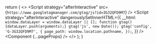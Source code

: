 
  return (
    <>
      <Script
        strategy="afterInteractive"
        src={`https://www.googletagmanager.com/gtag/js?id=3G32QFD9M7`}
      />
      <Script
        strategy="afterInteractive"
        dangerouslySetInnerHTML={{
          __html: `
            window.dataLayer = window.dataLayer || [];
            function gtag(){dataLayer.push(arguments);}
            gtag('js', new Date());
            gtag('config', 'G-3G32QFD9M7', {
              page_path: window.location.pathname,
            });
          `,
        }}
      />
    <Component {...pageProps} />
    </>
  );
}
